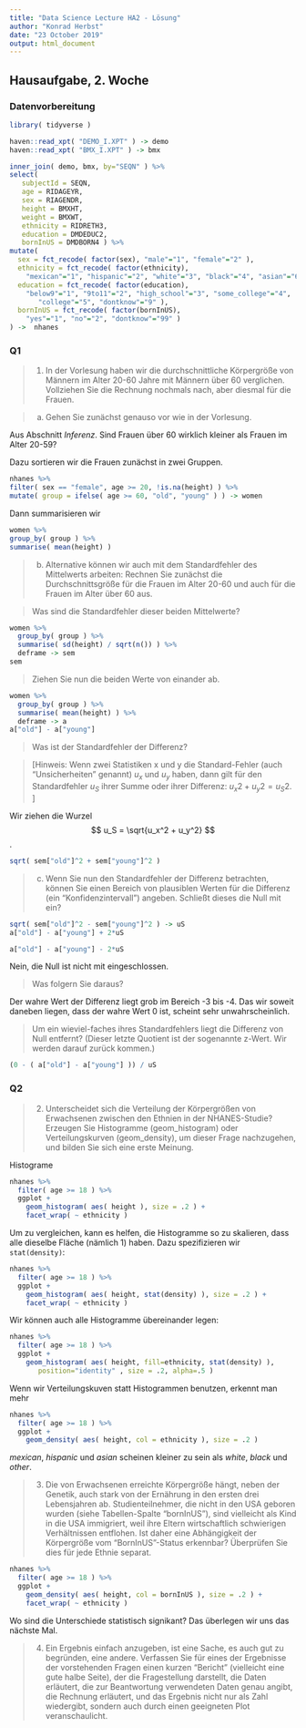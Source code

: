 ```yaml
---
title: "Data Science Lecture HA2 - Lösung"
author: "Konrad Herbst"
date: "23 October 2019"
output: html_document
---
```


## Hausaufgabe, 2. Woche

### Datenvorbereitung
```r
library( tidyverse )

haven::read_xpt( "DEMO_I.XPT" ) -> demo
haven::read_xpt( "BMX_I.XPT" ) -> bmx

inner_join( demo, bmx, by="SEQN" ) %>%
select( 
   subjectId = SEQN,
   age = RIDAGEYR,
   sex = RIAGENDR,
   height = BMXHT,
   weight = BMXWT,
   ethnicity = RIDRETH3,
   education = DMDEDUC2,
   bornInUS = DMDBORN4 ) %>%
mutate(
  sex = fct_recode( factor(sex), "male"="1", "female"="2" ),
  ethnicity = fct_recode( factor(ethnicity), 
    "mexican"="1", "hispanic"="2", "white"="3", "black"="4", "asian"="6", "other"="7" ),
  education = fct_recode( factor(education),
    "below9"="1", "9to11"="2", "high_school"="3", "some_college"="4",
       "college"="5", "dontknow"="9" ),
  bornInUS = fct_recode( factor(bornInUS),
    "yes"="1", "no"="2", "dontknow"="99" )
) ->  nhanes

```

### Q1
> 1. In der Vorlesung haben wir die durchschnittliche Körpergröße von Männern im Alter 20-60 Jahre mit Männern über 60 verglichen. Vollziehen Sie die Rechnung nochmals nach, aber diesmal für die Frauen.

> a) Gehen Sie zunächst genauso vor wie in der Vorlesung.

Aus Abschnitt *Inferenz*.
Sind Frauen über 60 wirklich kleiner als Frauen im Alter 20-59?

Dazu sortieren wir die Frauen zunächst in zwei Gruppen. 
```r
nhanes %>%
filter( sex == "female", age >= 20, !is.na(height) ) %>%
mutate( group = ifelse( age >= 60, "old", "young" ) ) -> women
```

Dann summarisieren wir
```r
women %>%
group_by( group ) %>%
summarise( mean(height) )
```

> b) Alternative können wir auch mit dem Standardfehler des Mittelwerts arbeiten: Rechnen Sie zunächst die Durchschnittsgröße für die Frauen im Alter 20-60 und auch für die Frauen im Alter über 60 aus.

> Was sind die Standardfehler dieser beiden Mittelwerte?

```r
women %>%
  group_by( group ) %>%
  summarise( sd(height) / sqrt(n()) ) %>%
  deframe -> sem
sem
```

> Ziehen Sie nun die beiden Werte von einander ab.

```r
women %>%
  group_by( group ) %>%
  summarise( mean(height) ) %>%
  deframe -> a
a["old"] - a["young"]
```

> Was ist der Standardfehler der Differenz?

> [Hinweis: Wenn zwei Statistiken x und y die Standard-Fehler (auch "Unsicherheiten" genannt) $u_x$ und $u_y$ haben, dann gilt für den Standardfehler $u_S$ ihrer Summe oder ihrer Differenz: $u_x2 + u_y2 = u_S2$. ]

Wir ziehen die Wurzel $$ u_S = \sqrt{u_x^2 + u_y^2} $$.

```r
sqrt( sem["old"]^2 + sem["young"]^2 )
```

> c) Wenn Sie nun den Standardfehler der Differenz betrachten, können Sie einen Bereich von plausiblen Werten für die Differenz (ein "Konfidenzintervall") angeben. Schließt dieses die Null mit ein?

```r
sqrt( sem["old"]^2 - sem["young"]^2 ) -> uS
a["old"] - a["young"] + 2*uS
```
```r
a["old"] - a["young"] - 2*uS
```

Nein, die Null ist nicht mit eingeschlossen.

> Was folgern Sie daraus?

Der wahre Wert der Differenz liegt grob im Bereich -3 bis -4. Das wir soweit daneben liegen, dass der wahre Wert 0 ist, scheint sehr unwahrscheinlich.

> Um ein wieviel-faches ihres Standardfehlers liegt die Differenz von Null entfernt? (Dieser letzte Quotient ist der sogenannte z-Wert. Wir werden darauf zurück kommen.)

```r
(0 - ( a["old"] - a["young"] )) / uS
```

### Q2
> 2. Unterscheidet sich die Verteilung der Körpergrößen von Erwachsenen zwischen den Ethnien in der NHANES-Studie? Erzeugen Sie Histogramme (geom_histogram) oder Verteilungskurven (geom_density), um dieser Frage nachzugehen, und bilden Sie sich eine erste Meinung.

Histograme
```r
nhanes %>%
  filter( age >= 18 ) %>%
  ggplot +
    geom_histogram( aes( height ), size = .2 ) +
    facet_wrap( ~ ethnicity )
```

Um zu vergleichen, kann es helfen, die Histogramme so zu skalieren, dass alle dieselbe Fläche (nämlich 1) haben. Dazu spezifizieren wir `stat(density)`:

```r
nhanes %>%
  filter( age >= 18 ) %>%
  ggplot +
    geom_histogram( aes( height, stat(density) ), size = .2 ) +
    facet_wrap( ~ ethnicity )
```

Wir können auch alle Histogramme übereinander legen:

```r
nhanes %>%
  filter( age >= 18 ) %>%
  ggplot +
    geom_histogram( aes( height, fill=ethnicity, stat(density) ), 
       position="identity" , size = .2, alpha=.5 ) 
```

Wenn wir Verteilungskuven statt Histogrammen benutzen, erkennt man mehr
```r
nhanes %>%
  filter( age >= 18 ) %>%
  ggplot +
    geom_density( aes( height, col = ethnicity ), size = .2 ) 
```
*mexican*, *hispanic* und *asian* scheinen kleiner zu sein als *white*, *black* und *other*.

> 3. Die von Erwachsenen erreichte Körpergröße hängt, neben der Genetik, auch stark von der Ernährung in den ersten drei Lebensjahren ab. Studienteilnehmer, die nicht in den USA geboren wurden (siehe Tabellen-Spalte "bornInUS"), sind vielleicht als Kind in die USA immigriert, weil ihre Eltern wirtschaftlich schwierigen Verhältnissen entflohen. Ist daher eine Abhängigkeit der Körpergröße  vom "BornInUS"-Status erkennbar? Überprüfen Sie dies für jede Ethnie separat.

```r
nhanes %>%
  filter( age >= 18 ) %>%
  ggplot +
    geom_density( aes( height, col = bornInUS ), size = .2 ) +
    facet_wrap( ~ ethnicity )
```

Wo sind die Unterschiede statistisch signikant? Das überlegen wir uns das nächste Mal.


> 4. Ein Ergebnis einfach anzugeben, ist eine Sache, es auch gut zu begründen, eine andere. Verfassen Sie für eines der Ergebnisse der vorstehenden Fragen einen kurzen "Bericht" (vielleicht eine gute halbe Seite), der die Fragestellung darstellt, die Daten erläutert, die zur Beantwortung verwendeten Daten genau angibt, die Rechnung erläutert, und das Ergebnis nicht nur als Zahl wiedergibt, sondern auch durch einen geeigneten Plot veranschaulicht.
